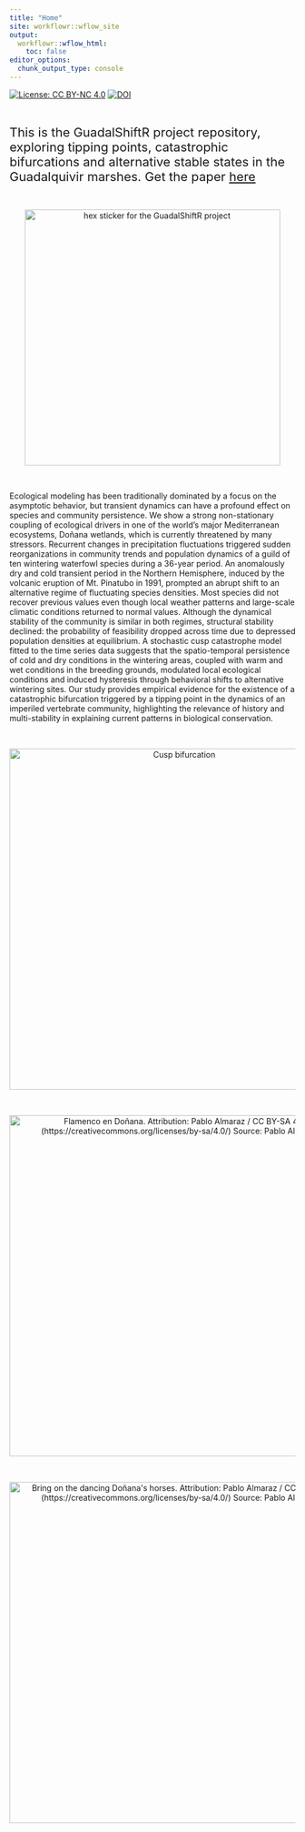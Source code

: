 ```yaml
---
title: "Home"
site: workflowr::wflow_site
output:
  workflowr::wflow_html:
    toc: false
editor_options:
  chunk_output_type: console
---
```


<a href="https://creativecommons.org/licenses/by-nc/4.0/" target="_blank"><img src="https://img.shields.io/badge/License-CC_BY--NC_4.0-lightgrey.svg" alt="License: CC BY-NC 4.0"></a> <a href="https://doi.org/10.5281/zenodo.10637067" target="_blank"><img src="https://zenodo.org/badge/DOI/10.5281/zenodo.10637067.svg" alt="DOI"></a>

<br />

<span style="font-size: 22px;">This is the GuadalShiftR project repository, exploring tipping points, catastrophic bifurcations and alternative stable states in the Guadalquivir marshes. Get the paper [here](https://www.sciencedirect.com/science/article/pii/S0006320724000272){target="blank" rel="noopener noreferrer"}</span>

<br />

<p align="center">
  <a href="https://github.com/palmaraz/GuadalShiftR" target="_blank" rel="noopener noreferrer">
    <img src="imgs/hexGuadalShiftR.png" width="450" alt="hex sticker for the GuadalShiftR project" width="400px"/>
  </a>
</p>

<br />

Ecological modeling has been traditionally dominated by a focus on the asymptotic behavior, but transient dynamics can have a profound effect on species and community persistence. We show a strong non-stationary coupling of ecological drivers in one of the world's major Mediterranean ecosystems, Doñana wetlands, which is currently threatened by many stressors. Recurrent changes in precipitation fluctuations triggered sudden reorganizations in community trends and population dynamics of a guild of ten wintering waterfowl species during a 36-year period. An anomalously dry and cold transient period in the Northern Hemisphere, induced by the volcanic eruption of Mt. Pinatubo in 1991, prompted an abrupt shift to an alternative regime of fluctuating species densities. Most species did not recover previous values even though local weather patterns and large-scale climatic conditions returned to normal values. Although the dynamical stability of the community is similar in both regimes, structural stability declined: the probability of feasibility dropped across time due to depressed population densities at equilibrium. A stochastic cusp catastrophe model fitted to the time series data suggests that the spatio-temporal persistence of cold and dry conditions in the wintering areas, coupled with warm and wet conditions in the breeding grounds, modulated local ecological conditions and induced hysteresis through behavioral shifts to alternative wintering sites. Our study provides empirical evidence for the existence of a catastrophic bifurcation triggered by a tipping point in the dynamics of an imperiled vertebrate community, highlighting the relevance of history and multi-stability in explaining current patterns in biological conservation.

<br />

<p align="center">
<img src="imgs/Cusp_diagram_grabs.png" alt="Cusp bifurcation" width="600px"/>
</p>

<br />

<p align="center">
<a href="https://github.com/palmaraz/GuadalShiftR"> <img src="imgs/don_flamingo.JPG" title="Flamenco en Doñana. Attribution: Pablo Almaraz / CC BY-SA 4.0 (https://creativecommons.org/licenses/by-sa/4.0/) Source: Pablo Almaraz" width="600"/> 
</a>
</p>

<br />

<p align="center">
<a href="https://github.com/palmaraz/GuadalShiftR"> <img src="imgs/don_horses.JPG" title="Bring on the dancing Doñana&apos;s horses. Attribution: Pablo Almaraz / CC BY-SA 4.0 (https://creativecommons.org/licenses/by-sa/4.0/) Source: Pablo Almaraz" width="600"/> 
</a>
</p>
